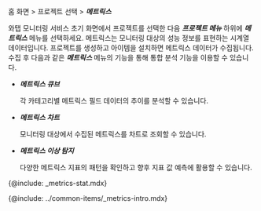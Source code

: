 홈 화면 > 프로젝트 선택 > ***메트릭스***

와탭 모니터링 서비스 초기 화면에서 프로젝트를 선택한 다음 ***프로젝트 메뉴*** 하위에 ***메트릭스*** 메뉴를 선택하세요. 메트릭스는 모니터링 대상의 성능 정보를 표현하는 시계열 데이터입니다. 프로젝트를 생성하고 아이템을 설치하면 메트릭스 데이터가 수집됩니다. 수집 후 다음과 같은 ***메트릭스*** 메뉴의 기능을 통해 통합 분석 기능을 이용할 수 있습니다.

* ***메트릭스 큐브***

  각 카테고리별 메트릭스 필드 데이터의 추이를 분석할 수 있습니다.

* ***메트릭스 차트***

  모니터링 대상에서 수집된 메트릭스를 차트로 조회할 수 있습니다.

* ***메트릭스 이상 탐지***

  다양한 메트릭스 지표의 패턴을 확인하고 향후 지표 값 예측에 활용할 수 있습니다.

{@include: _metrics-stat.mdx}

<!-- 메트릭스 디폴트 안내 삽입 -->

{@include: ../common-items/_metrics-intro.mdx}
